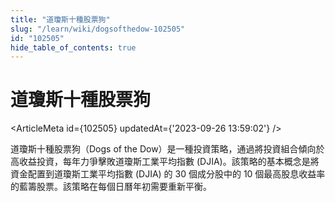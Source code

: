 ```yaml
---
title: "道瓊斯十種股票狗"
slug: "/learn/wiki/dogsofthedow-102505"
id: "102505"
hide_table_of_contents: true
---
```



# 道瓊斯十種股票狗

<ArticleMeta id={102505} updatedAt={'2023-09-26 13:59:02'} />
<div className='border-solid border-b border-t-0 my-4 border-[var(--ifm-color-gray-300)]' />

道瓊斯十種股票狗（Dogs of the Dow）是一種投資策略，通過將投資組合傾向於高收益投資，每年力爭擊敗道瓊斯工業平均指數 (DJIA)。該策略的基本概念是將資金配置到道瓊斯工業平均指數 (DJIA) 的 30 個成分股中的 10 個最高股息收益率的藍籌股票。該策略在每個日曆年初需要重新平衡。
